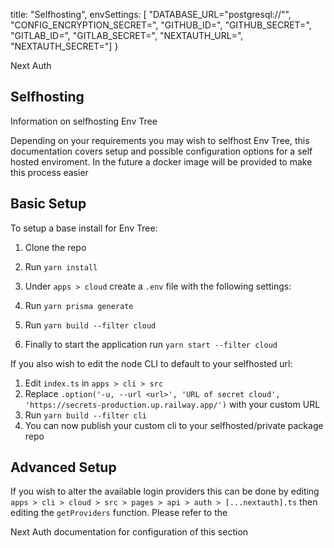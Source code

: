 
  title: "Selfhosting",
  envSettings: [
    "DATABASE_URL=\"postgresql://<postgresurl>\"",
    "CONFIG_ENCRYPTION_SECRET=<secret>",
    "GITHUB_ID=<id>",
    "GITHUB_SECRET=<secret>",
    "GITLAB_ID=<id>",
    "GITLAB_SECRET=<secret>",
    "NEXTAUTH_URL=<url>",
    "NEXTAUTH_SECRET=<secret>"]
}

<Link href="https://next-auth.js.org/providers/" target="_blank">Next Auth</Link>

## Selfhosting

Information on selfhosting Env Tree

Depending on your requirements you may wish to selfhost Env Tree, this documentation covers setup and possible configuration options for a self hosted enviroment. In the future a docker image will be provided to make this process easier

## Basic Setup

To setup a base install for Env Tree:
1. Clone the repo
2. Run `yarn install`
3. Under `apps > cloud` create a `.env` file with the following settings:
<Snippet text={meta.envSettings} ></Snippet>

4. Run `yarn prisma generate`
5. Run `yarn build --filter cloud`
6. Finally to start the application run `yarn start --filter cloud`

If you also wish to edit the node CLI to default to your selfhosted url:
1. Edit `index.ts` in `apps > cli > src`
2. Replace `.option('-u, --url <url>', 'URL of secret cloud', 'https://secrets-production.up.railway.app/')` with your custom URL
3. Run `yarn build --filter cli`
4. You can now publish your custom cli to your selfhosted/private package repo

## Advanced Setup

If you wish to alter the available login providers this can be done by editing `apps > cli > cloud > src > pages > api > auth > [...nextauth].ts` then editing the `getProviders` function.
Please refer to the
<Link href="https://next-auth.js.org/providers/" target="_blank" className="hover:!underline"> Next Auth </Link>
documentation for configuration of this section

